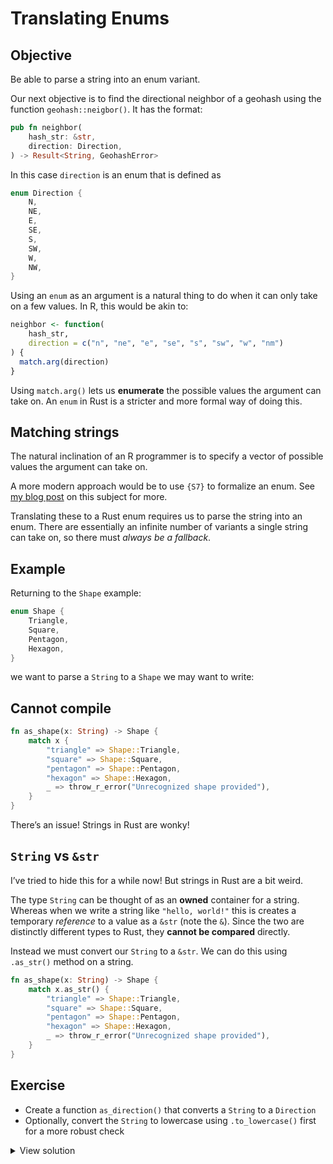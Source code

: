 # Translating Enums

::: callout-tip
## Objective

Be able to parse a string into an enum variant.
:::

Our next objective is to find the directional neighbor of a geohash using the function `geohash::neigbor()`. It has the format:

```rust
pub fn neighbor(
    hash_str: &str,
    direction: Direction,
) -> Result<String, GeohashError>
```

In this case `direction` is an enum that is defined as

```rust
enum Direction {
    N,
    NE,
    E,
    SE,
    S,
    SW,
    W,
    NW,
}
```

Using an `enum` as an argument is a natural thing to do when it can only take on a few values. In R, this would be akin to:

```r
neighbor <- function(
    hash_str,
    direction = c("n", "ne", "e", "se", "s", "sw", "w", "nm")
) {
  match.arg(direction)
}
```

Using `match.arg()` lets us **enumerate** the possible values the argument can take on. An `enum` in Rust is a stricter and more formal way of doing this.

## Matching strings

The natural inclination of an R programmer is to specify a vector of possible values the argument can take on.

::: aside
A more modern approach would be to use `{S7}` to formalize an enum. See [my blog post](https://josiahparry.com/posts/2023-11-10-enums-in-r/) on this subject for more.
:::

Translating these to a Rust enum requires us to parse the string into an enum. There are essentially an infinite number of variants a single string can take on, so there must _always be a fallback_.


## Example

Returning to the `Shape` example:

```rust
enum Shape {
    Triangle,
    Square,
    Pentagon,
    Hexagon,
}
```

we want to parse a `String` to a `Shape` we may want to write:

::: callout-important

## Cannot compile
```rust
fn as_shape(x: String) -> Shape {
    match x {
        "triangle" => Shape::Triangle,
        "square" => Shape::Square,
        "pentagon" => Shape::Pentagon,
        "hexagon" => Shape::Hexagon,
        _ => throw_r_error("Unrecognized shape provided"),
    }
}
```
:::

There's an issue! Strings in Rust are wonky!

## `String` vs `&str`

I've tried to hide this for a while now! But strings in Rust are a bit weird.

The type `String` can be thought of as an **owned** container for a string. Whereas when we write a string like `"hello, world!"` this is creates a temporary _reference_ to a value as a `&str` (note the `&`). Since the two are distinctly different types to Rust, they **cannot be compared** directly.

Instead we must convert our `String` to a `&str`. We can do this using `.as_str()` method on a string.


```rust
fn as_shape(x: String) -> Shape {
    match x.as_str() {
        "triangle" => Shape::Triangle,
        "square" => Shape::Square,
        "pentagon" => Shape::Pentagon,
        "hexagon" => Shape::Hexagon,
        _ => throw_r_error("Unrecognized shape provided"),
    }
}
```

## Exercise


- Create a function `as_direction()` that converts a `String` to a `Direction`
- Optionally, convert the `String` to lowercase using `.to_lowercase()` first for a more robust check

<details>
    <summary>View solution</summary>

```rust
fn as_direction(direction: String) -> Direction {
    match direction.to_lowercase().as_str() {
        "n" => Direction::N,
        "ne" => Direction::NE,
        "e" => Direction::E,
        "se" => Direction::SE,
        "s" => Direction::S,
        "sw" => Direction::SW,
        "w" => Direction::W,
        "nw" => Direction::NW,
        _ => throw_r_error("Invalid geohash neighbor direction"),
    }
}
```
</details>
